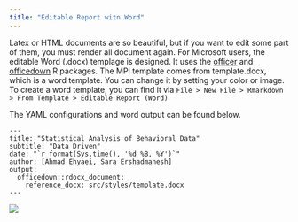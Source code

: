 ```yaml
---
title: "Editable Report witn Word"
---
```


Latex or HTML documents are so beautiful, but if you want to edit some part of them, you must render all document again.
For Microsoft users, the editable Word (.docx) templage is designed. 
It uses the [officer](https://davidgohel.github.io/officer/) and 
[officedown](https://github.com/davidgohel/officedown) R packages.
The MPI template comes from template.docx, which is a word template. You can change it by setting your color or image.
To create a word template, you can find it via 
`File > New File > Rmarkdown > From Template > Editable Report (Word)`

The YAML configurations and word output can be found below.

```
---
title: "Statistical Analysis of Behavioral Data"
subtitle: "Data Driven"
date: "`r format(Sys.time(), '%d %B, %Y')`"
author: [Ahmad Ehyaei, Sara Ershadmanesh]
output: 
  officedown::rdocx_document:
    reference_docx: src/styles/template.docx
---
```

<a href="https://github.com/Ehyaei/MPIThemes/tree/master/examples/editable_word_report">
<img src="../../man/figures/editable_word_report.png" align="left" />
</a></td>
